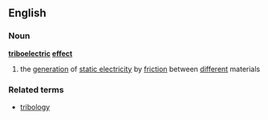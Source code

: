 ==English==
===Noun===
{{wikipedia}}
'''[[triboelectric]] [[effect]]'''
#{{physics}} the [[generation]] of [[static electricity]] by [[friction]] between [[different]] materials
===Related terms===
*[[tribology]]
